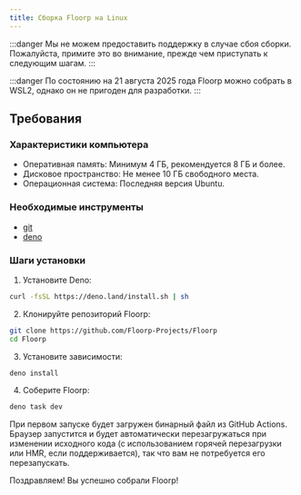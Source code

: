 ```yaml
---
title: Сборка Floorp на Linux
---
```


:::danger
Мы не можем предоставить поддержку в случае сбоя сборки.  
Пожалуйста, примите это во внимание, прежде чем приступать к следующим шагам.
:::

:::danger
По состоянию на 21 августа 2025 года Floorp можно собрать в WSL2, однако он не пригоден для разработки.
:::

## Требования

### Характеристики компьютера

- Оперативная память: Минимум 4 ГБ, рекомендуется 8 ГБ и более.
- Дисковое пространство: Не менее 10 ГБ свободного места.
- Операционная система: Последняя версия Ubuntu.

### Необходимые инструменты

- [git](https://git-scm.com/download/linux)
- [deno](https://deno.com/)

### Шаги установки

1. Установите Deno:

```bash
curl -fsSL https://deno.land/install.sh | sh
```

2. Клонируйте репозиторий Floorp:

```bash
git clone https://github.com/Floorp-Projects/Floorp
cd Floorp
```

3. Установите зависимости:

```bash
deno install
```

4. Соберите Floorp:

```bash
deno task dev
```

При первом запуске будет загружен бинарный файл из GitHub Actions. Браузер запустится и будет автоматически перезагружаться при изменении исходного кода (с использованием горячей перезагрузки или HMR, если поддерживается), так что вам не потребуется его перезапускать.

Поздравляем! Вы успешно собрали Floorp!
